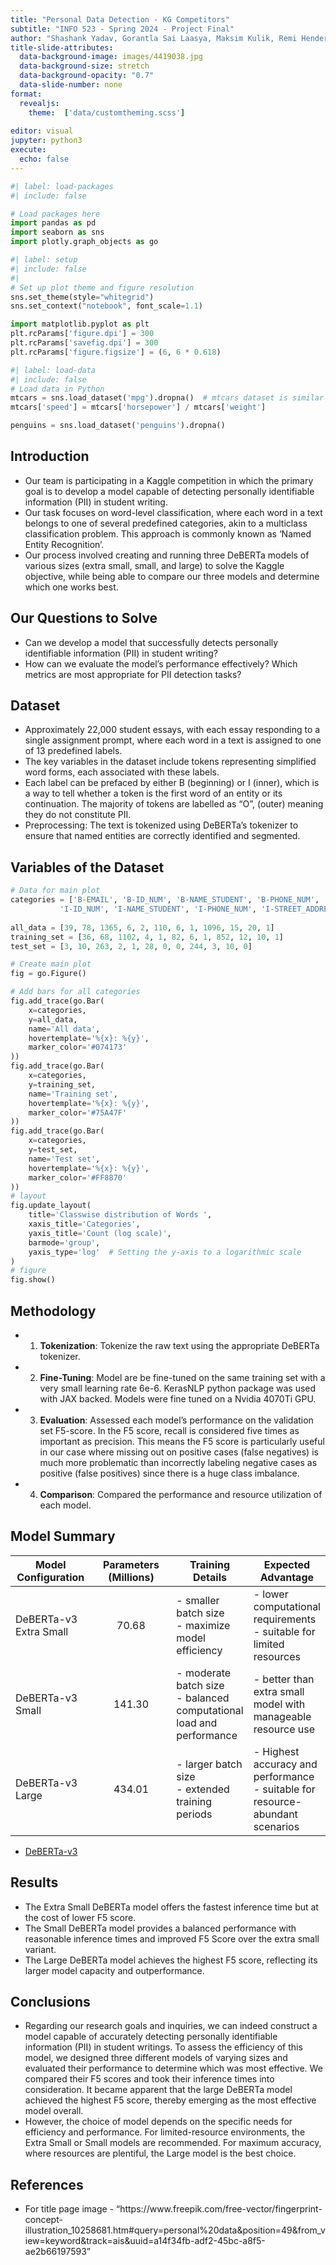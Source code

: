```yaml
---
title: "Personal Data Detection - KG Competitors"
subtitle: "INFO 523 - Spring 2024 - Project Final"
author: "Shashank Yadav, Gorantla Sai Laasya, Maksim Kulik, Remi Hendershott, Surya Vardhan Dama, Kommareddy Monica Tejaswi, & Priom Mahmud"
title-slide-attributes:
  data-background-image: images/4419038.jpg
  data-background-size: stretch
  data-background-opacity: "0.7"
  data-slide-number: none
format:
  revealjs:
    theme:  ['data/customtheming.scss']
  
editor: visual
jupyter: python3
execute:
  echo: false
---
```


```python
#| label: load-packages
#| include: false

# Load packages here
import pandas as pd
import seaborn as sns
import plotly.graph_objects as go

```

```python
#| label: setup
#| include: false
#| 
# Set up plot theme and figure resolution
sns.set_theme(style="whitegrid")
sns.set_context("notebook", font_scale=1.1)

import matplotlib.pyplot as plt
plt.rcParams['figure.dpi'] = 300
plt.rcParams['savefig.dpi'] = 300
plt.rcParams['figure.figsize'] = (6, 6 * 0.618)
```

```python
#| label: load-data
#| include: false
# Load data in Python
mtcars = sns.load_dataset('mpg').dropna()  # mtcars dataset is similar to the mpg dataset from seaborn
mtcars['speed'] = mtcars['horsepower'] / mtcars['weight']

penguins = sns.load_dataset('penguins').dropna()
```

## Introduction {.smaller}

-   Our team is participating in a Kaggle competition in which the primary goal is to develop a model capable of detecting personally identifiable information (PII) in student writing.
-   Our task focuses on word-level classification, where each word in a text belongs to one of several predefined categories, akin to a multiclass classification problem. This approach is commonly known as ‘Named Entity Recognition’. 
-   Our process involved creating and running three DeBERTa models of various sizes (extra small, small, and large) to solve the Kaggle objective, while being able to compare our three models and determine which one works best.


## Our Questions to Solve

-   Can we develop a model that successfully detects personally identifiable information (PII) in student writing?
-   How can we evaluate the model’s performance effectively? Which metrics are most appropriate for PII detection tasks?


## Dataset {.smaller}

-   Approximately 22,000 student essays, with each essay responding to a single assignment prompt, where each word in a text is assigned to one of 13 predefined labels. 
-   The key variables in the dataset include tokens representing simplified word forms, each associated with these labels.
-    Each label can be prefaced by either B (beginning) or I (inner), which is a way to tell whether a token is the first word of an entity or its continuation. The majority of tokens are labelled as “O”, (outer) meaning they do not constitute PII.
-   Preprocessing: The text is tokenized using DeBERTa’s tokenizer to ensure that named entities are correctly identified and segmented.



## Variables of the Dataset

```python
# Data for main plot
categories = ['B-EMAIL', 'B-ID_NUM', 'B-NAME_STUDENT', 'B-PHONE_NUM', 'B-STREET_ADDRESS', 'B-URL_PERSONAL', 'B-USERNAME', 
           'I-ID_NUM', 'I-NAME_STUDENT', 'I-PHONE_NUM', 'I-STREET_ADDRESS', 'I-URL_PERSONAL']
           
all_data = [39, 78, 1365, 6, 2, 110, 6, 1, 1096, 15, 20, 1]
training_set = [36, 68, 1102, 4, 1, 82, 6, 1, 852, 12, 10, 1]
test_set = [3, 10, 263, 2, 1, 28, 0, 0, 244, 3, 10, 0]

# Create main plot
fig = go.Figure()

# Add bars for all categories
fig.add_trace(go.Bar(
    x=categories,
    y=all_data,
    name='All data',
    hovertemplate='%{x}: %{y}',
    marker_color='#074173'
))
fig.add_trace(go.Bar(
    x=categories,
    y=training_set,
    name='Training set',
    hovertemplate='%{x}: %{y}',
    marker_color='#75A47F'
))
fig.add_trace(go.Bar(
    x=categories,
    y=test_set,
    name='Test set',
    hovertemplate='%{x}: %{y}',
    marker_color='#FF8870'
))
# layout
fig.update_layout(
    title='Classwise distribution of Words ',
    xaxis_title='Categories',
    yaxis_title='Count (log scale)',
    barmode='group',
    yaxis_type='log'  # Setting the y-axis to a logarithmic scale
)
# figure
fig.show()
```

## Methodology

-   1. **Tokenization**: Tokenize the raw text using the appropriate DeBERTa tokenizer.
-   2. **Fine-Tuning**: Model are be fine-tuned on the same training set with a very small learning rate 6e-6. KerasNLP python package was used with JAX backed. Models were fine tuned on a Nvidia 4070Ti GPU.
-   3. **Evaluation**: Assessed each model's performance on the validation set F5-score. In the F5 score, recall is considered five times as important as precision. This means the F5 score is particularly useful in our case where missing out on positive cases (false negatives) is much more problematic than incorrectly labeling negative cases as positive (false positives) since there is a huge class imbalance.
-   4. **Comparison**: Compared the performance and resource utilization of each model.


## Model Summary

| Model Configuration       | Parameters (Millions)  | Training Details    | Expected Advantage     |
|----------------------------|:----------------------------:|--------------------------|-----------------------|
| DeBERTa-v3 Extra Small | 70.68 | - smaller batch size <br> - maximize model efficiency    | - lower computational requirements <br> - suitable for limited resources  |
| DeBERTa-v3 Small    | 141.30 | - moderate batch size <br> - balanced computational load and performance    | - better than extra small model with manageable resource use  |
| DeBERTa-v3 Large    | 434.01 | - larger batch size <br> - extended training periods    | - Highest accuracy and performance <br> -  suitable for resource-abundant scenarios |

* [DeBERTa-v3](https://huggingface.co/microsoft/deberta-v3-base)


## Results 

-   The Extra Small DeBERTa model offers the fastest inference time but at the cost of lower F5 score.
-   The Small DeBERTa model provides a balanced performance with reasonable inference times and improved F5 Score over the extra small variant.
-   The Large DeBERTa model achieves the highest F5 score, reflecting its larger model capacity and outperformance.

## Conclusions

- Regarding our research goals and inquiries, we can indeed construct a model capable of accurately detecting personally identifiable information (PII) in student writings. To assess the efficiency of this model, we designed three different models of varying sizes and evaluated their performance to determine which was most effective. We compared their F5 scores and took their inference times into consideration. It became apparent that the large DeBERTa model achieved the highest F5 score, thereby emerging as the most effective model overall.
- However, the choice of model depends on the specific needs for efficiency and performance. For limited-resource environments, the Extra Small or Small models are recommended. For maximum accuracy, where resources are plentiful, the Large model is the best choice.

## References

- For title page image - "https://www.freepik.com/free-vector/fingerprint-concept-illustration_10258681.htm#query=personal%20data&position=49&from_view=keyword&track=ais&uuid=a14f34fb-adf2-45bc-a8f5-ae2b66197593"